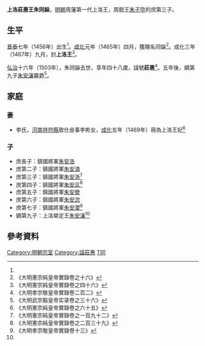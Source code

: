 '''上洛莊惠王朱同䤪'''{{BD|1456年||1503年||catIdx=Z朱}}，[[明朝|明朝]]周藩第一代上洛王，周懿王[[朱子埅|朱子埅]]的庶第三子。

==生平==
[[景泰_(年號)|景泰]]七年（1456年）出生<ref name=wz/>。[[成化|成化]]元年（1465年）四月，獲賜名同䤪<ref>《大明憲宗純皇帝實錄卷之十六》</ref>。成化三年（1467年）九月，封'''上洛王'''<ref>《大明憲宗純皇帝實錄卷之四十六》</ref>。

[[弘治|弘治]]十六年（1503年），朱同䤪去世，享年四十八歲，諡號'''莊惠'''<ref name=wz>《大明孝宗敬皇帝實錄卷二百二》</ref>。五年後，嫡第九子[[朱安瀼|朱安瀼]]襲爵<ref name=w36>《大明武宗毅皇帝实录卷之三十六》</ref>。

==家庭==
===妻===
*李氏，[[河南承宣布政使司|河南]][[祥符縣|祥符縣]]致仕僉事李彬女，[[成化|成化]]五年（1469年）冊為上洛王妃<ref>《大明憲宗純皇帝實錄卷之六十五》</ref>

===子===
*庶長子：鎮國將軍[[朱安浩|朱安浩]]
*庶第二子：鎮國將軍[[朱安湳|朱安湳]]
*庶第三子：鎮國將軍[[朱安浙|朱安浙]]<ref>《大明憲宗純皇帝實錄卷之一百九十二》</ref>
*庶第四子：鎮國將軍[[朱安㳁|朱安㳁]]<ref>《大明憲宗純皇帝實錄卷之二百三十九》</ref>
*庶第五子：鎮國將軍[[朱安澩|朱安澩]]
*庶第六子：鎮國將軍[[朱安淴|朱安淴]]
*庶第七子：鎮國將軍[[朱安瀴|朱安瀴]]<ref>《大明孝宗敬皇帝實錄卷十三》</ref>
*嫡第九子：上洛榮定王[[朱安瀼|朱安瀼]]<ref name=w36/>

==參考資料==
{{reflist|2}}

{{s-start}}
{{s-none|無|[[明朝|明政府]]封之}}
{{s-ttl|title=[[明朝藩王列表_(周王系)#上洛國|明上洛國國王]]|years=1467年－1499年}}
{{s-aft|after=子榮定王[[朱安瀼|朱安瀼]]}}
{{end}}

[[Category:明朝宗室|Category:明朝宗室]]
[[Category:諡莊惠|Category:諡莊惠]]
[[Category:朱姓|T同]]